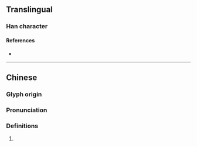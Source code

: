 {{character info/new}}
==Translingual==

===Han character===
{{Han char|rn=76|rad=欠|as=10|sn=14|four=77282|canj=HUNO|ids=⿰虒欠}}

====References====
* {{Han ref|kx=0571.060|dkj=16166|dj=0959.050|hdz=32148.020|uh=6B4B|ud=27467|bh=E265|bd=57957}}

----

==Chinese==
{{zh-forms}}

===Glyph origin===
{{Han etym}}

===Pronunciation===
{{zh-pron
|m=yè
|c=ji4
|mc=y
|oc=y
|cat=}}

===Definitions===
{{zh-hanzi}}

# {{rfdef|zh}}
